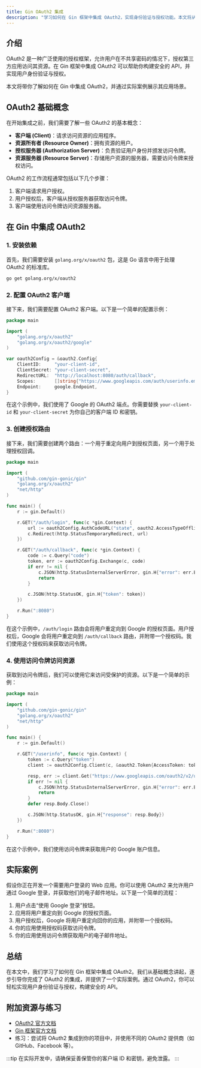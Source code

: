 ```yaml
---
title: Gin OAuth2 集成
description: "学习如何在 Gin 框架中集成 OAuth2，实现身份验证与授权功能。本文将从基础概念讲起，逐步引导你完成 OAuth2 的集成，并提供实际案例和代码示例。"
---
```


## 介绍

OAuth2 是一种广泛使用的授权框架，允许用户在不共享密码的情况下，授权第三方应用访问其资源。在 Gin 框架中集成 OAuth2 可以帮助你构建安全的 API，并实现用户身份验证与授权。

本文将带你了解如何在 Gin 中集成 OAuth2，并通过实际案例展示其应用场景。

## OAuth2 基础概念

在开始集成之前，我们需要了解一些 OAuth2 的基本概念：

- **客户端 (Client)**：请求访问资源的应用程序。
- **资源所有者 (Resource Owner)**：拥有资源的用户。
- **授权服务器 (Authorization Server)**：负责验证用户身份并颁发访问令牌。
- **资源服务器 (Resource Server)**：存储用户资源的服务器，需要访问令牌来授权访问。

OAuth2 的工作流程通常包括以下几个步骤：

1. 客户端请求用户授权。
2. 用户授权后，客户端从授权服务器获取访问令牌。
3. 客户端使用访问令牌访问资源服务器。

## 在 Gin 中集成 OAuth2

### 1. 安装依赖

首先，我们需要安装 `golang.org/x/oauth2` 包，这是 Go 语言中用于处理 OAuth2 的标准库。

```bash
go get golang.org/x/oauth2
```

### 2. 配置 OAuth2 客户端

接下来，我们需要配置 OAuth2 客户端。以下是一个简单的配置示例：

```go
package main

import (
    "golang.org/x/oauth2"
    "golang.org/x/oauth2/google"
)

var oauth2Config = &oauth2.Config{
    ClientID:     "your-client-id",
    ClientSecret: "your-client-secret",
    RedirectURL:  "http://localhost:8080/auth/callback",
    Scopes:       []string{"https://www.googleapis.com/auth/userinfo.email"},
    Endpoint:     google.Endpoint,
}
```

在这个示例中，我们使用了 Google 的 OAuth2 端点。你需要替换 `your-client-id` 和 `your-client-secret` 为你自己的客户端 ID 和密钥。

### 3. 创建授权路由

接下来，我们需要创建两个路由：一个用于重定向用户到授权页面，另一个用于处理授权回调。

```go
package main

import (
    "github.com/gin-gonic/gin"
    "golang.org/x/oauth2"
    "net/http"
)

func main() {
    r := gin.Default()

    r.GET("/auth/login", func(c *gin.Context) {
        url := oauth2Config.AuthCodeURL("state", oauth2.AccessTypeOffline)
        c.Redirect(http.StatusTemporaryRedirect, url)
    })

    r.GET("/auth/callback", func(c *gin.Context) {
        code := c.Query("code")
        token, err := oauth2Config.Exchange(c, code)
        if err != nil {
            c.JSON(http.StatusInternalServerError, gin.H{"error": err.Error()})
            return
        }

        c.JSON(http.StatusOK, gin.H{"token": token})
    })

    r.Run(":8080")
}
```

在这个示例中，`/auth/login` 路由会将用户重定向到 Google 的授权页面。用户授权后，Google 会将用户重定向到 `/auth/callback` 路由，并附带一个授权码。我们使用这个授权码来获取访问令牌。

### 4. 使用访问令牌访问资源

获取到访问令牌后，我们可以使用它来访问受保护的资源。以下是一个简单的示例：

```go
package main

import (
    "github.com/gin-gonic/gin"
    "golang.org/x/oauth2"
    "net/http"
)

func main() {
    r := gin.Default()

    r.GET("/userinfo", func(c *gin.Context) {
        token := c.Query("token")
        client := oauth2Config.Client(c, &oauth2.Token{AccessToken: token})

        resp, err := client.Get("https://www.googleapis.com/oauth2/v2/userinfo")
        if err != nil {
            c.JSON(http.StatusInternalServerError, gin.H{"error": err.Error()})
            return
        }
        defer resp.Body.Close()

        c.JSON(http.StatusOK, gin.H{"response": resp.Body})
    })

    r.Run(":8080")
}
```

在这个示例中，我们使用访问令牌来获取用户的 Google 账户信息。

## 实际案例

假设你正在开发一个需要用户登录的 Web 应用。你可以使用 OAuth2 来允许用户通过 Google 登录，并获取他们的电子邮件地址。以下是一个简单的流程：

1. 用户点击“使用 Google 登录”按钮。
2. 应用将用户重定向到 Google 的授权页面。
3. 用户授权后，Google 将用户重定向回你的应用，并附带一个授权码。
4. 你的应用使用授权码获取访问令牌。
5. 你的应用使用访问令牌获取用户的电子邮件地址。

## 总结

在本文中，我们学习了如何在 Gin 框架中集成 OAuth2。我们从基础概念讲起，逐步引导你完成了 OAuth2 的集成，并提供了一个实际案例。通过 OAuth2，你可以轻松实现用户身份验证与授权，构建安全的 API。

## 附加资源与练习

- [OAuth2 官方文档](https://oauth.net/2/)
- [Gin 框架官方文档](https://gin-gonic.com/docs/)
- 练习：尝试将 OAuth2 集成到你的项目中，并使用不同的 OAuth2 提供商（如 GitHub、Facebook 等）。

:::tip
在实际开发中，请确保妥善保管你的客户端 ID 和密钥，避免泄露。
:::